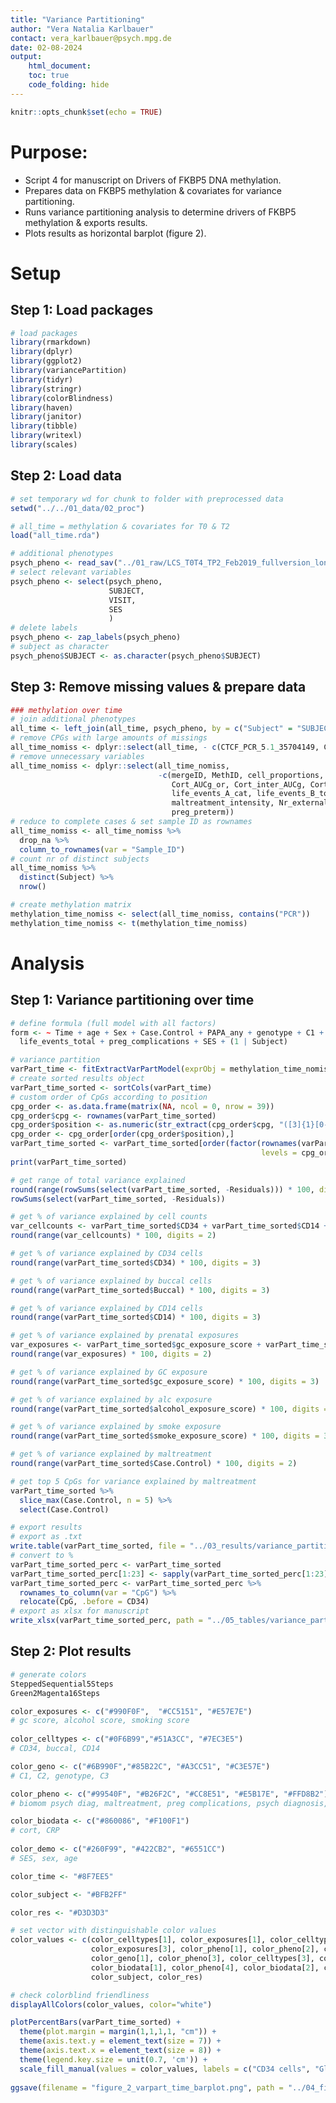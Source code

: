 ```yaml
---
title: "Variance Partitioning"
author: "Vera Natalia Karlbauer"
contact: vera_karlbauer@psych.mpg.de
date: 02-08-2024
output:
    html_document:
    toc: true
    code_folding: hide
---
```


```r
knitr::opts_chunk$set(echo = TRUE)
```

# Purpose:
- Script 4 for manuscript on Drivers of FKBP5 DNA methylation.
- Prepares data on FKBP5 methylation & covariates for variance partitioning.
- Runs variance partitioning analysis to determine drivers of FKBP5 methylation & exports results.
- Plots results as horizontal barplot (figure 2).

# Setup

## Step 1: Load packages

```r
# load packages
library(rmarkdown)
library(dplyr)
library(ggplot2)
library(variancePartition)
library(tidyr)
library(stringr)
library(colorBlindness)
library(haven)
library(janitor)
library(tibble)
library(writexl)
library(scales)

```

## Step 2: Load data

```r
# set temporary wd for chunk to folder with preprocessed data
setwd("../../01_data/02_proc")

# all_time = methylation & covariates for T0 & T2
load("all_time.rda")

# additional phenotypes
psych_pheno <- read_sav("../01_raw/LCS_T0T4_TP2_Feb2019_fullversion_long-2.sav")
# select relevant variables
psych_pheno <- select(psych_pheno,
                      SUBJECT,
                      VISIT,
                      SES
                      )
# delete labels
psych_pheno <- zap_labels(psych_pheno)
# subject as character
psych_pheno$SUBJECT <- as.character(psych_pheno$SUBJECT)

```

## Step 3: Remove missing values & prepare data

```r
### methylation over time
# join additional phenotypes
all_time <- left_join(all_time, psych_pheno, by = c("Subject" = "SUBJECT", "Time" = "VISIT"))
# remove CPGs with large amounts of missings
all_time_nomiss <- dplyr::select(all_time, - c(CTCF_PCR_5.1_35704149, CTCF_PCR_5.1_35704224, FKBP5_PCR_12_35683488, FKBP5_PCR_18_35697759, FKBP5_PCR_18_35697810, FKBP5_int5_PCR_3_35578830, FKBP5_int5_PCR_3_35578739, FKBP5_int5_PCR_3_35578891, FKBP5_int5_PCR_2_35569751))
# remove unnecessary variables
all_time_nomiss <- dplyr::select(all_time_nomiss, 
                                 -c(mergeID, MethID, cell_proportions, PAPA_sum, AA_AUCg_FR_or, CRP_Ln_or, 
                                    Cort_AUCg_or, Cort_inter_AUCg, Cort_baseline, AA_AUCg_FR, life_events_A_total, 
                                    life_events_A_cat, life_events_B_total, life_events_B_cat, adversity_score,
                                    maltreatment_intensity, Nr_external, Nr_internal, preg_precl, preg_csection,
                                    preg_preterm))
# reduce to complete cases & set sample ID as rownames
all_time_nomiss <- all_time_nomiss %>%
  drop_na %>%
  column_to_rownames(var = "Sample_ID")
# count nr of distinct subjects 
all_time_nomiss %>%
  distinct(Subject) %>%
  nrow()

# create methylation matrix
methylation_time_nomiss <- select(all_time_nomiss, contains("PCR"))
methylation_time_nomiss <- t(methylation_time_nomiss)

```

# Analysis

## Step 1: Variance partitioning over time

```r
# define formula (full model with all factors)
form <- ~ Time + age + Sex + Case.Control + PAPA_any + genotype + C1 + C2 + C3 + CD34 + CD14 + Buccal + smoke_exposure_score + alcohol_exposure_score + gc_exposure_score + Cort_AUCg + CRP_Ln + biomom_psych_diag +
  life_events_total + preg_complications + SES + (1 | Subject)

# variance partition
varPart_time <- fitExtractVarPartModel(exprObj = methylation_time_nomiss, formula = form, data = all_time_nomiss, useWeights = FALSE, showWarnings = TRUE, quiet = FALSE)
# create sorted results object
varPart_time_sorted <- sortCols(varPart_time)
# custom order of CpGs according to position
cpg_order <- as.data.frame(matrix(NA, ncol = 0, nrow = 39))
cpg_order$cpg <- rownames(varPart_time_sorted)
cpg_order$position <- as.numeric(str_extract(cpg_order$cpg, "([3]{1}[0-9]{7})"))
cpg_order <- cpg_order[order(cpg_order$position),]
varPart_time_sorted <- varPart_time_sorted[order(factor(rownames(varPart_time_sorted), 
                                                        levels = cpg_order$cpg)),]
print(varPart_time_sorted)

# get range of total variance explained
round(range(rowSums(select(varPart_time_sorted, -Residuals))) * 100, digits = 2)
rowSums(select(varPart_time_sorted, -Residuals))

# get % of variance explained by cell counts
var_cellcounts <- varPart_time_sorted$CD34 + varPart_time_sorted$CD14 + varPart_time_sorted$Buccal
round(range(var_cellcounts) * 100, digits = 2)

# get % of variance explained by CD34 cells
round(range(varPart_time_sorted$CD34) * 100, digits = 3)

# get % of variance explained by buccal cells
round(range(varPart_time_sorted$Buccal) * 100, digits = 3)

# get % of variance explained by CD14 cells
round(range(varPart_time_sorted$CD14) * 100, digits = 3)

# get % of variance explained by prenatal exposures
var_exposures <- varPart_time_sorted$gc_exposure_score + varPart_time_sorted$alcohol_exposure_score + varPart_time_sorted$smoke_exposure_score
round(range(var_exposures) * 100, digits = 2)

# get % of variance explained by GC exposure
round(range(varPart_time_sorted$gc_exposure_score) * 100, digits = 3)

# get % of variance explained by alc exposure
round(range(varPart_time_sorted$alcohol_exposure_score) * 100, digits = 3)

# get % of variance explained by smoke exposure
round(range(varPart_time_sorted$smoke_exposure_score) * 100, digits = 3)

# get % of variance explained by maltreatment
round(range(varPart_time_sorted$Case.Control) * 100, digits = 2)

# get top 5 CpGs for variance explained by maltreatment
varPart_time_sorted %>%
  slice_max(Case.Control, n = 5) %>%
  select(Case.Control)

# export results
# export as .txt
write.table(varPart_time_sorted, file = "../03_results/variance_partitioning/results_varPart_time.txt", sep = "\t")
# convert to %
varPart_time_sorted_perc <- varPart_time_sorted
varPart_time_sorted_perc[1:23] <- sapply(varPart_time_sorted_perc[1:23], function(x) percent(x, accuracy=0.001))
varPart_time_sorted_perc <- varPart_time_sorted_perc %>%
  rownames_to_column(var = "CpG") %>%
  relocate(CpG, .before = CD34)
# export as xlsx for manuscript
write_xlsx(varPart_time_sorted_perc, path = "../05_tables/variance_partitioning/results_varPart_time.xlsx", col_names = TRUE)
```


## Step 2: Plot results

```r
# generate colors
SteppedSequential5Steps
Green2Magenta16Steps

color_exposures <- c("#990F0F",  "#CC5151", "#E57E7E")
# gc score, alcohol score, smoking score
  
color_celltypes <- c("#0F6B99","#51A3CC", "#7EC3E5")
# CD34, buccal, CD14

color_geno <- c("#6B990F","#85B22C", "#A3CC51", "#C3E57E")
# C1, C2, genotype, C3

color_pheno <- c("#99540F", "#B26F2C", "#CC8E51", "#E5B17E", "#FFD8B2")
# biomom psych diag, maltreatment, preg complications, psych diagnosis, life events

color_biodata <- c("#860086", "#F100F1")
# cort, CRP
  
color_demo <- c("#260F99", "#422CB2", "#6551CC")
# SES, sex, age

color_time <- "#8F7EE5"

color_subject <- "#BFB2FF"

color_res <- "#D3D3D3"

# set vector with distinguishable color values
color_values <- c(color_celltypes[1], color_exposures[1], color_celltypes[2], color_exposures[2], color_demo[1],
                  color_exposures[3], color_pheno[1], color_pheno[2], color_demo[2], color_demo[3],
                  color_geno[1], color_pheno[3], color_celltypes[3], color_geno[2], color_geno[3], color_time,
                  color_biodata[1], color_pheno[4], color_biodata[2], color_geno[4], color_pheno[5],
                  color_subject, color_res)

# check colorblind friendliness
displayAllColors(color_values, color="white")

plotPercentBars(varPart_time_sorted) +
  theme(plot.margin = margin(1,1,1,1, "cm")) + 
  theme(axis.text.y = element_text(size = 7)) +
  theme(axis.text.x = element_text(size = 8)) +
  theme(legend.key.size = unit(0.7, 'cm')) +
  scale_fill_manual(values = color_values, labels = c("CD34 cells", "Glucocorticoid exposure score", "Buccal cells", "Prenatal alcohol exposure score", "SES", "Prenatal smoke exposure score", "Maternal psychopathology", "Maltreatment", "Sex", "Age", "C1 genetic component", "Pregnancy complications", "CD14 cells", "C2 genetic component", "rs1360780 genotype", "Time", "Cortisol", "Psychiatric diagnosis", "CRP", "C3 genetic component", "Life events", "Subject", "Residuals"))
                                                      
ggsave(filename = "figure_2_varpart_time_barplot.png", path = "../04_figures", device = 'png', width = 10, height = 5, dpi=700)

```

